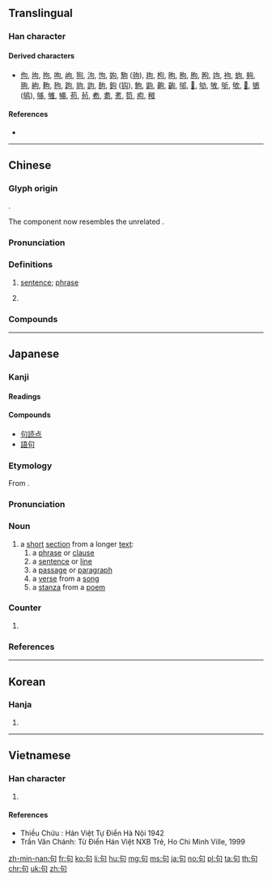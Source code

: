 {{character info/new}}
{{also|可|旬|勾}}
==Translingual==
{{stroke order|strokes=5}}

===Han character===
{{Han char|rn=30|rad=口|as=02|sn=5|four=27620|canj=PR|ids=⿹勹口}}

====Derived characters====
* [[佝]], [[坸]], [[拘]], [[呴]], [[岣]], [[狗]], [[泃]], [[怐]], [[姁]], [[駒]] ([[驹]]), [[玽]], [[枸]], [[昫]], [[朐]], [[胊]], [[眗]], [[竘]], [[袧]], [[蚼]], [[夠]], [[翑]], [[絇]], [[軥]], [[豞]], [[跔]], [[豿]], [[訽]], [[䣱]], [[鉤]] ([[钩]]), [[鮈]], [[鼩]], [[齁]], [[齣]], [[邭]], [[𠛎]], [[劬]], [[敂]], [[斪]], [[欨]], [[𦐛]], [[鴝]] ([[鸲]]), [[够]], [[雊]], [[䵶]], [[苟]], [[茍]], [[耇]], [[耈]], [[耉]], [[笱]], [[痀]], [[䅓]]

====References====
* {{Han ref|kx=0171.110|dkj=03234|dj=0382.010|hdz=10571.030|uh=53E5|ud=21477|bh=A579|bd=42361}}

----

==Chinese==
{{zh-forms}}

===Glyph origin===
{{Han etym}}
{{Han compound|丩|口|c1=p|c2=s|ls=psc}}.

The {{zh-l|*丩}} component now resembles the unrelated {{zh-l|*勹}}.

===Pronunciation===
{{zh-pron
|m=jù
|c=geoi3
|h=pfs=ki
|md=guó
|mn=kù/zz:kì
|w=2jy
|mc=y
|oc=y
|ma=zh-jù.ogg
|cat=n,cls
}}

===Definitions===
{{zh-hanzi}}

# [[sentence]]; [[phrase]]
# {{zh-classifier|[[sentence]]s}}
#: {{zh-x|他 一共 也 沒 說 幾 句 話。|He didn't say much. [lit. He didn't many sentences.]}}

===Compounds===
{{zh-der|句點|句讀|句法|句號|句型|句子|句子成分|句鐘|一字半句|一替一句|一言半句|三言兩句|佳句|例句|俳句|倒句|倒裝句|倨句|偶句對|兩句半|冗詞贅句|分句|判斷句|包孕句|句卒|句吳|句度|句廉|句式|句戟|句斷|句格|句無|句脈|句芒|句踐|句踐復國|句重音|句驪|名句|命令句|單句|單句對|單部句|垛句|奇文瑰句|字句|字斟句酌|尋章摘句|對句|形容句|彫章鏤句|意謂繁句|感嘆句|拗句|排句|描寫句|換句話說|搜章擿句|摘句尋章|摛章繪句|敘事句|敘述句|文句|新句|斷句|斷章截句|斷章摘句|有無句|條件句|概念句|樂句|死句|沉吟章句|法句經|法華文句|活句|清詞麗句|琢句|當句對|疊句|疑問句|短句|破句|祈使句|竄句|累句|絕句|繁句|聯句|表態句|複句|覓句|詞句|詩句|語句|警句|費句|起句|辭句|逐字逐句|造句|連句|遣辭用句|鄙言累句|鉤章棘句|錦囊佳句|鍊句|長句|長短句|閉門覓句|陳述句|險句|集句|雕章繢句|雕章鏤句|雙部句|章句|章句之徒|章句儒|章決句斷|高句麗}}

----

==Japanese==

===Kanji===
{{ja-kanji|grade=5|rs=口02}}

====Readings====
{{ja-readings
|goon=[[く]] (ku)
|kanon=[[く]] (ku), {{non-joyo-reading}} [[こう]] (kō)
|nanori=[[すく]] (suku)
}}

====Compounds====
{{der-top|Compounds}}
* [[句読点]]
* [[語句]]
{{der-bottom}}

===Etymology===
{{ja-kanjitab|yomi=o|く}}
From {{etyl|ltc|ja|sort=く}} {{m|zh|句|tr=kju<sup>H</sup>||phrase}}.

===Pronunciation===
{{ja-pron|yomi=goon|く|acc=1|acc_ref=DJR}}

===Noun===
{{ja-noun|く}}

# a [[short]] [[section]] from a longer [[text]]:
## a [[phrase]] or [[clause]]
## a [[sentence]] or [[line]]
## a [[passage]] or [[paragraph]]
## a [[verse]] from a [[song]]
## a [[stanza]] from a [[poem]]

===Counter===
{{ja-pos|counter|く}}

# {{non-gloss definition|[[counter]] for [[stanza]]s from a [[poem]] or for [[haiku]]}}

===References===
<references/>

----

==Korean==

===Hanja===
{{ko-hanja|hangeul=[[구]], [[귀]]|rv=gu, gwi|mr=ku, kwi}}

# {{defn|lang=ko|sort=口02}}

----

==Vietnamese==

===Han character===
{{vi-hantu|[[câu]], [[cú]], [[cấu]]|rs=口02}}

# {{defn|lang=vi|sort=口02}}

====References====
* Thiều Chửu : Hán Việt Tự Điển Hà Nội 1942
* Trần Văn Chánh: Từ Điển Hán Việt NXB Trẻ, Ho Chi Minh Ville, 1999

[[zh-min-nan:句]]
[[fr:句]]
[[ko:句]]
[[li:句]]
[[hu:句]]
[[mg:句]]
[[ms:句]]
[[ja:句]]
[[no:句]]
[[pl:句]]
[[ta:句]]
[[th:句]]
[[chr:句]]
[[uk:句]]
[[zh:句]]